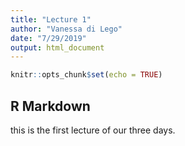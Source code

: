 ```yaml
---
title: "Lecture 1"
author: "Vanessa di Lego"
date: "7/29/2019"
output: html_document
---
```


```r
knitr::opts_chunk$set(echo = TRUE)
```

## R Markdown
this is the first lecture of our three days.